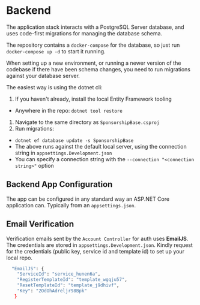 # Backend

The application stack interacts with a PostgreSQL Server database, and uses code-first migrations for managing the database schema.

The repository contains a `docker-compose` for the database, so just run `docker-compose up -d` to start it running.

When setting up a new environment, or running a newer version of the codebase if there have been schema changes, you need to run migrations against your database server.

The easiest way is using the dotnet cli:

1. If you haven't already, install the local Entity Framework tooling

- Anywhere in the repo: `dotnet tool restore`

1. Navigate to the same directory as `SponsorshipBase.csproj`
1. Run migrations:

- `dotnet ef database update -s SponsorshipBase`
- The above runs against the default local server, using the connection string in `appsettings.Development.json`
- You can specify a connection string with the `--connection "<connection string>"` option

## Backend App Configuration

The app can be configured in any standard way an ASP.NET Core application can. Typically from an `appsettings.json`.

## Email Verification

Verification emails sent by the `Account Controller` for auth uses **EmailJS**. The credentials are stored in `appsettings.Development.json`. Kindly request for the credentials (public key, service id and template id) to set up your local repo.

```bash
  "EmailJS": {
    "ServiceId": "service_hunen6a",
    "RegisterTemplateId": "template_wgqju57",
    "ResetTemplateId": "template_j9dhivf",
    "Key": "2OdOhAdreljr98Bpk"
   }
```
